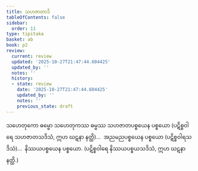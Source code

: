 ```yaml
---
title: သဟဇာတာဒိ
tableOfContents: false
sidebar:
  order: 11
type: tipitaka
basket: ab
book: p2
review:
  current: review
  updated: '2025-10-27T21:47:44.604425'
  updated_by: ''
  notes: ''
  history:
  - state: review
    date: '2025-10-27T21:47:44.604425'
    updated_by: ''
    notes: ''
    previous_state: draft
---
```



<ReviewStatus review={frontmatter.review} showDetails={true} />

<HypothesisAnnotation frontmatter={frontmatter} />

<DynamicBreadcrumb />

<Division number="105" book="p2" e="ch" v="38" p="43">

<Paragraph number="285" book="p2">
သဟေတုကော ဓမ္မော သဟေတုကဿ ဓမ္မဿ သဟဇာတပစ္စယေန ပစ္စယော (ပဋိစ္စဝါရေ သဟဇာတသဒိသံ, ဣဟ ဃဋနာ နတ္ထိ)…  အညမညပစ္စယေန ပစ္စယော (ပဋိစ္စဝါရသဒိသံ)…  နိဿယပစ္စယေန ပစ္စယော. (ပဋိစ္စဝါရေ နိဿယပစ္စယသဒိသံ, ဣဟ ဃဋနာ နတ္ထိ.)
</Paragraph>
</Division>